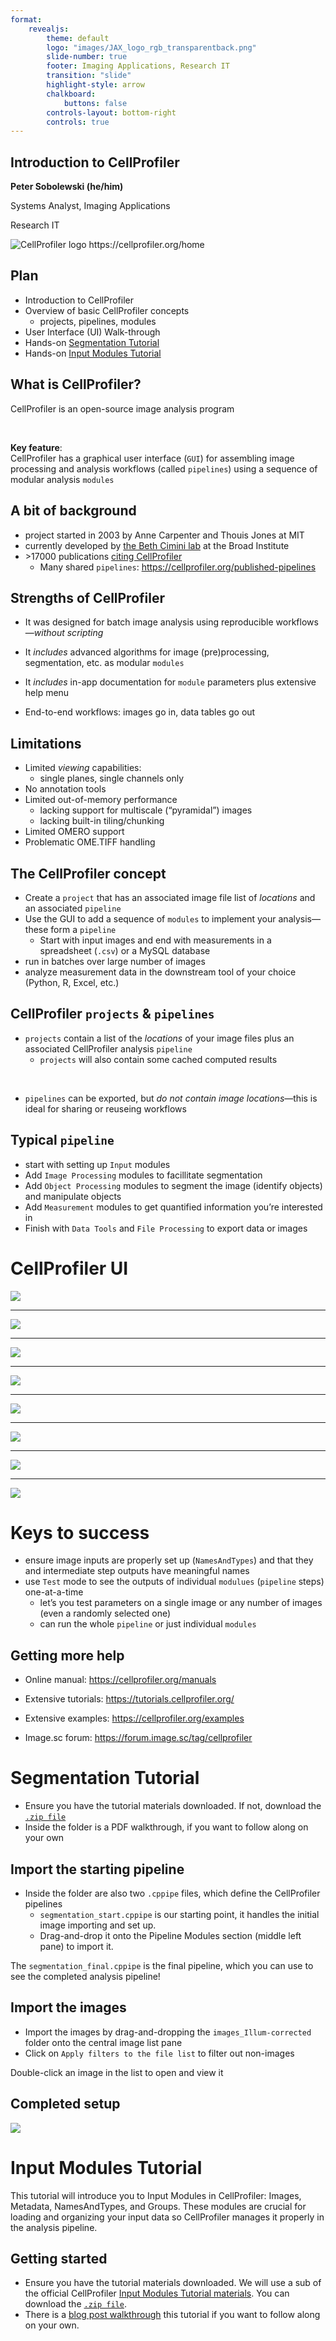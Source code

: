 ```yaml
---
format: 
    revealjs:
        theme: default
        logo: "images/JAX_logo_rgb_transparentback.png"
        slide-number: true
        footer: Imaging Applications, Research IT
        transition: "slide"
        highlight-style: arrow
        chalkboard: 
            buttons: false
        controls-layout: bottom-right
        controls: true
---
```


## Introduction to CellProfiler

**Peter Sobolewski (he/him)**

Systems Analyst, Imaging Applications

Research IT

![CellProfiler logo](images/image.png)
https://cellprofiler.org/home

## Plan

- Introduction to CellProfiler
- Overview of basic CellProfiler concepts
    - projects, pipelines, modules 
- User Interface (UI) Walk-through
- Hands-on [Segmentation Tutorial](https://tutorials.cellprofiler.org/#beginner-segmentation)
- Hands-on [Input Modules Tutorial](https://tutorials.cellprofiler.org/#input-modules)

## What is CellProfiler?

CellProfiler is an open-source image analysis program

<br/>

**Key feature**:  
CellProfiler has a graphical user interface (`GUI`) for assembling image processing and analysis workflows (called `pipelines`) using a sequence of modular analysis `modules` 

## A bit of background

- project started in 2003 by Anne Carpenter and Thouis Jones at MIT
- currently developed by [the Beth Cimini lab](https://cimini-lab.broadinstitute.org/) at the Broad Institute
- \>17000 publications [citing CellProfiler](https://cellprofiler.org/citations)
    - Many shared `pipelines`: [https://cellprofiler.org/published-pipelines](https://cellprofiler.org/published-pipelines)

## Strengths of CellProfiler

- It was designed for batch image analysis using reproducible workflows—*without scripting*

- It *includes* advanced algorithms for image (pre)processing, segmentation, etc. as modular `modules`

- It *includes* in-app documentation for `module` parameters plus extensive help menu

- End-to-end workflows: images go in, data tables go out

## Limitations

- Limited *viewing* capabilities:
    - single planes, single channels only
- No annotation tools
- Limited out-of-memory performance
    - lacking support for multiscale ("pyramidal") images
    - lacking built-in tiling/chunking
- Limited OMERO support
- Problematic OME.TIFF handling

## The CellProfiler concept

- Create a `project` that has an associated image file list of *locations* and an associated `pipeline` 
- Use the GUI to add a sequence of `modules` to implement your analysis—these form a `pipeline`
    - Start with input images and end with measurements in a spreadsheet (`.csv`) or a MySQL database
- run in batches over large number of images
- analyze measurement data in the downstream tool of your choice (Python, R, Excel, etc.)

## CellProfiler `projects` & `pipelines`

- `projects` contain a list of the *locations* of your image files plus an associated CellProfiler analysis `pipeline`
    - `projects` will also contain some cached computed results

<br/>

- `pipelines` can be exported, but *do not contain image locations*—this is ideal for sharing or reuseing workflows

## Typical `pipeline`

- start with setting up `Input` modules
- Add `Image Processing` modules to facillitate segmentation
- Add `Object Processing` modules to segment the image (identify objects) and manipulate objects
- Add `Measurement` modules to get quantified information you're interested in
- Finish with `Data Tools` and `File Processing` to export data or images

# CellProfiler UI

![](images/CP_UI.png){fig-alt="Screenshot of empty CellProfiler UI with menu bar"}

---

![](images/CP_UI_1.png){fig-alt="Screenshot of empty CellProfiler UI with menu bar. At the top right, the Notes box is emphasized with red text. Below, in the middle-right, the Image list drag-and-drop is emphasized with red text."}

---

![](images/CP_UI_input.png){fig-alt="Screenshot of empty CellProfiler UI with menu bar. In the top left, the four Input modules are highlighted with a red box and red text."}

---

![](images/CP_UI_modules.png){fig-alt="Screenshot of empty CellProfiler UI with menu bar. On the middle-left, the area for adding pipeline modules is highlighted with red text. Below, the module buttons are highlighted with a red box."}

---

![](images/CP_UI_test_mode.png){fig-alt="Screenshot of CellProfiler UI with menu bar and a single module (ColorToGrey) open. At the top, the Test menu is open and the `Start Test Mode` option is highlighted with a red box. At the bottom left, the `Start Test Mode` button is highlighted with a red box."}

---

![](images/CP_UI_test_mode_2.png){fig-alt="Screenshot of CellProfiler UI with menu bar and a single module (ColorToGrey) open. Test mode is now active. At the top of the modules area, the Test mode buttons next to the ColorToGrey module are highlighted with a red box. At the bottom left, the Run and Step buttons are highlighted with a red box."}

---

![](images/CP_UI_test_mode_3.png){fig-alt="Screenshot of CellProfiler UI with menu bar and a single module (ColorToGrey) open. Test mode is now active. At the top, the Test menu is open and the Image set menu items are highlighted with a red box. At the bottom left, the `Next Image Set` button is highlighted with a red box."}

---

![](images/CP_UI_module_IO.png){fig-alt="Screenshot of CellProfiler UI with menu bar and a single module (ColorToGrey) open. In the middle right, the ColorToGrey module options are showing with the input image selection and output image naming highlighted with red boxes."}

# Keys to success

- ensure image inputs are properly set up (`NamesAndTypes`) and that they and intermediate step outputs have meaningful names
- use `Test` mode to see the outputs of individual `modulues` (`pipeline` steps) one-at-a-time
    - let's you test parameters on a single image or any number of images (even a randomly selected one)
    - can run the whole `pipeline` or just individual `modules`  


## Getting more help

- Online manual: [https://cellprofiler.org/manuals](https://cellprofiler.org/manuals)

- Extensive tutorials: [https://tutorials.cellprofiler.org/](https://tutorials.cellprofiler.org/)

- Extensive examples: [https://cellprofiler.org/examples](https://cellprofiler.org/examples)

- Image.sc forum: [https://forum.image.sc/tag/cellprofiler](https://forum.image.sc/tag/cellprofiler)

# Segmentation Tutorial

- Ensure you have the tutorial materials downloaded. If not, download the [`.zip file`](https://github.com/CellProfiler/tutorials/raw/master/BeginnerSegmentation/Archive_EN.zip)
- Inside the folder is a PDF walkthrough, if you want to follow along on your own

## Import the starting pipeline

- Inside the folder are also two `.cppipe` files, which define the CellProfiler pipelines
  - `segmentation_start.cppipe` is our starting point, it handles the initial image importing and set up. 
  - Drag-and-drop it onto the Pipeline Modules section (middle left pane) to import it.

:::{.callout-tip}
The `segmentation_final.cppipe` is the final pipeline, which you can use to see the completed analysis pipeline!
:::

## Import the images

- Import the images by drag-and-dropping the `images_Illum-corrected` folder onto the central image list pane
- Click on `Apply filters to the file list` to filter out non-images

:::{.callout-tip}
Double-click an image in the list to open and view it
:::

## Completed setup

![](images/seg_tutorial_setup.png){fig-alt="Screenshot of CellProfiler UI with menu bar and the segmentation_start pipeline imported. The image list is populated with images and an example is open."}

# Input Modules Tutorial

This tutorial will introduce you to Input Modules in CellProfiler: Images, Metadata, NamesAndTypes, and Groups. These modules are crucial for loading and organizing your input data so CellProfiler manages it properly in the analysis pipeline.

## Getting started

- Ensure you have the tutorial materials downloaded. We will use a sub of the official CellProfiler [Input Modules Tutorial materials](https://tutorials.cellprofiler.org/#input-modules). You can download the [`.zip file`](resources/InputModulesTutorialMaterials%20.zip).
- There is a [blog post walkthrough](https://carpenter-singh-lab.broadinstitute.org/blog/input-modules-tutorial) this tutorial if you want to follow along on your own.